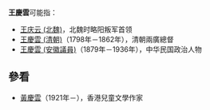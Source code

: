 '''王慶雲'''可能指：

*[[王庆云_(北魏)|王庆云 (北魏)]]，北魏时略阳叛军首领
*[[王慶雲_(清朝)|王慶雲 (清朝)]]（1798年－1862年），清朝兩廣總督
*[[王慶雲_(安徽議員)|王慶雲 (安徽議員)]]（1879年－1936年），中华民国政治人物

== 參看 ==
*[[黃慶雲|黃慶雲]]（1921年－），香港兒童文學作家

{{disambig|Cat=三字王姓人名消歧義|qing}}
